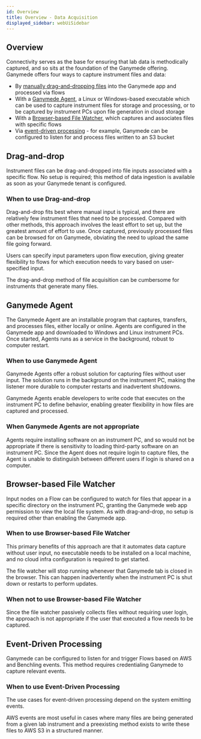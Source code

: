```yaml
---
id: Overview
title: Overview - Data Acquisition
displayed_sidebar: webUiSidebar
---
```


## Overview

Connectivity serves as the base for ensuring that lab data is methodically captured, and so sits at the foundation of the Ganymede offering.  Ganymede offers four ways to capture instrument files and data:

- By [manually drag-and-dropping files](../FlowView.mdx) into the Ganymede app and processed via flows
- With a [Ganymede Agent](./Agent.mdx), a Linux or Windows-based executable which can be used to capture instrument files for storage and processing, or to be captured by instrument PCs upon file generation in cloud storage
- With a [Browser-based File Watcher](./FileWatcher.mdx), which captures and associates files with specific flows
- Via [event-driven processing](#event-driven-processing) - for example, Ganymede can be configured to listen for and process files written to an S3 bucket

## Drag-and-drop

Instrument files can be drag-and-dropped into file inputs associated with a specific flow.  No setup is required; this method of data ingestion is available as soon as your Ganymede tenant is configured.

### When to use Drag-and-drop

Drag-and-drop fits best where manual input is typical, and there are relatively few instrument files that need to be processed.  Compared with other methods, this approach involves the least effort to set up, but the greatest amount of effort to use.  Once captured, previously processed files can be browsed for on Ganymede, obviating the need to upload the same file going forward.

Users can specify input parameters upon flow execution, giving greater flexibility to flows for which execution needs to vary based on user-specified input.

The drag-and-drop method of file acquisition can be cumbersome for instruments that generate many files.

## Ganymede Agent

The Ganymede Agent are an installable program that captures, transfers, and processes files, either locally or online.  Agents are configured in the Ganymede app and downloaded to Windows and Linux instrument PCs.  Once started, Agents runs as a service in the background, robust to computer restart.

### When to use Ganymede Agent

Ganymede Agents offer a robust solution for capturing files without user input.  The solution runs in the background on the instrument PC, making the listener more durable to computer restarts and inadvertent shutdowns.

Ganymede Agents enable developers to write code that executes on the instrument PC to define behavior, enabling greater flexibility in how files are captured and processed.

### When Ganymede Agents are not appropriate

Agents require installing software on an instrument PC, and so would not be appropriate if there is sensitivity to loading third-party software on an instrument PC.  Since the Agent does not require login to capture files, the Agent is unable to distinguish between different users if login is shared on a computer.

## Browser-based File Watcher

Input nodes on a Flow can be configured to watch for files that appear in a specific directory on the instrument PC, granting the Ganymede web app permission to view the local file system.  As with drag-and-drop, no setup is required other than enabling the Ganymede app.  

### When to use Browser-based File Watcher

This primary benefits of this approach are that it automates data capture without user input, no executable needs to be installed on a local machine, and no cloud infra configuration is required to get started.  

The file watcher will stop running whenever that Ganymede tab is closed in the browser. This can happen inadvertently when the instrument PC is shut down or restarts to perform updates.

### When not to use Browser-based File Watcher

Since the file watcher passively collects files without requiring user login, the approach is not appropriate if the user that executed a flow needs to be captured.  

## Event-Driven Processing

Ganymede can be configured to listen for and trigger Flows based on AWS and Benchling events.  This method requires credentialing Ganymede to capture relevant events.

### When to use Event-Driven Processing

The use cases for event-driven processing depend on the system emitting events.  

AWS events are most useful in cases where many files are being generated from a given lab instrument and a preexisting method exists to write these files to AWS S3 in a structured manner.
